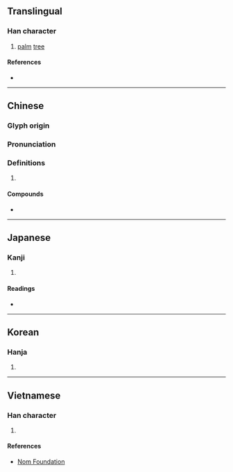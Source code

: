 {{also|榈}}
{{character info/new}}
==Translingual==

===Han character===
{{Han char|rn=75|rad=木|as=15|sn=19|four=47920|canj=DANR|ids=⿰木閭}}

# [[palm]] [[tree]]

====References====
* {{Han ref|kx=0560.220|dkj=15815|dj=0949.200|hdz=21311.050|uh=6ADA|ud=27354|bh=C371|bd=50033}}

----

==Chinese==
{{zh-forms|s=榈}}

===Glyph origin===
{{Han etym}}

===Pronunciation===
{{zh-pron
|m=lǘ
|c=leoi4,leoi3
|mc=y
|oc=y
|ma=
|cat=n
}}

===Definitions===
{{zh-hanzi}}

# {{rfdef|lang=zh}}

====Compounds====
* {{zh-l|棕櫚}}

----

==Japanese==

===Kanji===
{{ja-kanji|grade=|rs=木15}}

# {{defn|lang=ja|sort=木15}}

====Readings====
* {{ja-readings|on=[[りょ]] (ryo), [[ろ]] (ro)|kun=[[かりん]] (karin)}}

----

==Korean==

===Hanja===
{{ko-hanja|hangeul=[[려]]>[[여]]|eumhun=|rv=ryeo>yeo|mr=ryŏ>yŏ|y=lye>ye}}

# {{defn|lang=ko|sort=木15}}

----

==Vietnamese==

===Han character===
{{vi-readings|rs=木15| hanviet = lư}}

# {{defn|lang=vi|sort=木15}}

====References====
* [http://nomfoundation.org/common/nom_details.php?codepoint=6ada Nom Foundation]